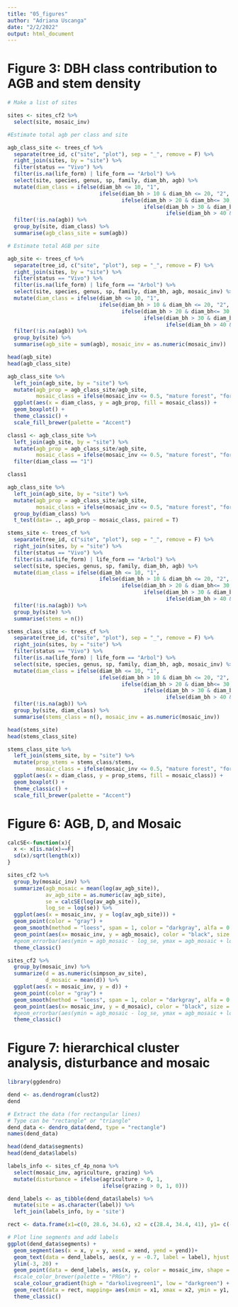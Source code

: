 ```yaml
---
title: "05_figures"
author: "Adriana Uscanga"
date: "2/2/2022"
output: html_document
---
```


# Figure 3: DBH class contribution to AGB and stem density

```r
# Make a list of sites

sites <- sites_cf2 %>%
  select(site, mosaic_inv)

#Estimate total agb per class and site

agb_class_site <- trees_cf %>%
  separate(tree_id, c("site", "plot"), sep = "_", remove = F) %>%
  right_join(sites, by = "site") %>%
  filter(status == "Vivo") %>%
  filter(is.na(life_form) | life_form == "Arbol") %>%
  select(site, species, genus, sp, family, diam_bh, agb) %>%
  mutate(diam_class = ifelse(diam_bh <= 10, "1",
                             ifelse(diam_bh > 10 & diam_bh <= 20, "2",
                                    ifelse(diam_bh > 20 & diam_bh<= 30, "3", 
                                           ifelse(diam_bh > 30 & diam_bh <= 40, "4",
                                                  ifelse(diam_bh > 40 & diam_bh <= 50, "5", "6")))))) %>%
  filter(!is.na(agb)) %>%
  group_by(site, diam_class) %>%
  summarise(agb_class_site = sum(agb))

# Estimate total AGB per site

agb_site <- trees_cf %>%
  separate(tree_id, c("site", "plot"), sep = "_", remove = F) %>%
  right_join(sites, by = "site") %>%
  filter(status == "Vivo") %>%
  filter(is.na(life_form) | life_form == "Arbol") %>%
  select(site, species, genus, sp, family, diam_bh, agb, mosaic_inv) %>%
  mutate(diam_class = ifelse(diam_bh <= 10, "1",
                             ifelse(diam_bh > 10 & diam_bh <= 20, "2",
                                    ifelse(diam_bh > 20 & diam_bh<= 30, "3", 
                                           ifelse(diam_bh > 30 & diam_bh <= 40, "4",
                                                  ifelse(diam_bh > 40 & diam_bh <= 50, "5", "6")))))) %>%
  filter(!is.na(agb)) %>%
  group_by(site) %>%
  summarise(agb_site = sum(agb), mosaic_inv = as.numeric(mosaic_inv))  

head(agb_site)
head(agb_class_site)

agb_class_site %>%
  left_join(agb_site, by = "site") %>%
  mutate(agb_prop = agb_class_site/agb_site,
         mosaic_class = ifelse(mosaic_inv <= 0.5, "mature forest", "forest-agriculture"))  %>%
  ggplot(aes(x = diam_class, y = agb_prop, fill = mosaic_class)) +
  geom_boxplot() +
  theme_classic() +
  scale_fill_brewer(palette = "Accent")

class1 <- agb_class_site %>%
  left_join(agb_site, by = "site") %>%
  mutate(agb_prop = agb_class_site/agb_site,
         mosaic_class = ifelse(mosaic_inv <= 0.5, "mature forest", "forest-agriculture")) %>%
  filter(diam_class == "1")

class1

agb_class_site %>%
  left_join(agb_site, by = "site") %>%
  mutate(agb_prop = agb_class_site/agb_site,
         mosaic_class = ifelse(mosaic_inv <= 0.5, "mature forest", "forest-agriculture")) %>%
  group_by(diam_class) %>%
  t_test(data= ., agb_prop ~ mosaic_class, paired = T)
```
```r
stems_site <- trees_cf %>%
  separate(tree_id, c("site", "plot"), sep = "_", remove = F) %>%
  right_join(sites, by = "site") %>%
  filter(status == "Vivo") %>%
  filter(is.na(life_form) | life_form == "Arbol") %>%
  select(site, species, genus, sp, family, diam_bh, agb) %>%
  mutate(diam_class = ifelse(diam_bh <= 10, "1",
                             ifelse(diam_bh > 10 & diam_bh <= 20, "2",
                                    ifelse(diam_bh > 20 & diam_bh<= 30, "3", 
                                           ifelse(diam_bh > 30 & diam_bh <= 40, "4",
                                                  ifelse(diam_bh > 40 & diam_bh <= 50, "5", "6")))))) %>%
  filter(!is.na(agb)) %>%
  group_by(site) %>%
  summarise(stems = n())

stems_class_site <- trees_cf %>%
  separate(tree_id, c("site", "plot"), sep = "_", remove = F) %>%
  right_join(sites, by = "site") %>%
  filter(status == "Vivo") %>%
  filter(is.na(life_form) | life_form == "Arbol") %>%
  select(site, species, genus, sp, family, diam_bh, agb, mosaic_inv) %>%
  mutate(diam_class = ifelse(diam_bh <= 10, "1",
                             ifelse(diam_bh > 10 & diam_bh <= 20, "2",
                                    ifelse(diam_bh > 20 & diam_bh<= 30, "3", 
                                           ifelse(diam_bh > 30 & diam_bh <= 40, "4",
                                                  ifelse(diam_bh > 40 & diam_bh <= 50, "5", "6")))))) %>%
  filter(!is.na(agb)) %>%
  group_by(site, diam_class) %>%
  summarise(stems_class = n(), mosaic_inv = as.numeric(mosaic_inv))

head(stems_site)
head(stems_class_site)

stems_class_site %>%
  left_join(stems_site, by = "site") %>%
  mutate(prop_stems = stems_class/stems,
         mosaic_class = ifelse(mosaic_inv <= 0.5, "mature forest", "forest-agriculture"))  %>%
  ggplot(aes(x = diam_class, y = prop_stems, fill = mosaic_class)) +
  geom_boxplot() +
  theme_classic() +
  scale_fill_brewer(palette = "Accent")
```




# Figure 6: AGB, D, and Mosaic


```r

calcSE<-function(x){
  x <- x[is.na(x)==F]
  sd(x)/sqrt(length(x))
}

sites_cf2 %>%
  group_by(mosaic_inv) %>%
  summarize(agb_mosaic = mean(log(av_agb_site)),
            av_agb_site = as.numeric(av_agb_site),
            se = calcSE(log(av_agb_site)),
            log_se = log(se)) %>%
  ggplot(aes(x = mosaic_inv, y = log(av_agb_site))) +
  geom_point(color = "gray") +
  geom_smooth(method = "loess", span = 1, color = "darkgray", alfa = 0.5, se = F, linetype = "dashed") +
  geom_point(aes(x= mosaic_inv, y = agb_mosaic), color = "black", size = 3) +
  #geom_errorbar(aes(ymin = agb_mosaic - log_se, ymax = agb_mosaic + log_se), color = "black", alpha = 0.5) +
  theme_classic()

sites_cf2 %>%
  group_by(mosaic_inv) %>%
  summarize(d = as.numeric(simpson_av_site),
            d_mosaic = mean(d)) %>%
  ggplot(aes(x = mosaic_inv, y = d)) +
  geom_point(color = "gray") +
  geom_smooth(method = "loess", span = 1, color = "darkgray", alfa = 0.5, se = F, linetype = "dashed") +
  geom_point(aes(x= mosaic_inv, y = d_mosaic), color = "black", size = 3) +
  #geom_errorbar(aes(ymin = agb_mosaic - log_se, ymax = agb_mosaic + log_se), color = "black", alpha = 0.5) +
  theme_classic()
```

# Figure 7: hierarchical cluster analysis, disturbance and mosaic

```r

library(ggdendro)

dend <- as.dendrogram(clust2)
dend

# Extract the data (for rectangular lines)
# Type can be "rectangle" or "triangle"
dend_data <- dendro_data(dend, type = "rectangle")
names(dend_data)

head(dend_data$segments)
head(dend_data$labels)

labels_info <- sites_cf_4p_nona %>%
  select(mosaic_inv, agriculture, grazing) %>%
  mutate(disturbance = ifelse(agriculture > 0, 1,
                              ifelse(grazing > 0, 1, 0)))

dend_labels <- as_tibble(dend_data$labels) %>%
  mutate(site = as.character(label)) %>%
  left_join(labels_info, by = 'site')

rect <- data.frame(x1=c(0, 28.6, 34.6), x2 = c(28.4, 34.4, 41), y1= c(-0.5, -0.5, -0.5), y2= c(16,16,16))

# Plot line segments and add labels
ggplot(dend_data$segments) + 
  geom_segment(aes(x = x, y = y, xend = xend, yend = yend))+
  geom_text(data = dend_labels, aes(x, y = -0.7, label = label), hjust = 1, angle = 90, size = 3) +
  ylim(-3, 20) +
  geom_point(data = dend_labels, aes(x, y, color = mosaic_inv, shape = as.factor(disturbance)), size = 2) +
  #scale_color_brewer(palette = "PRGn") +
  scale_colour_gradient(high = "darkolivegreen1", low = "darkgreen") +
  geom_rect(data = rect, mapping= aes(xmin = x1, xmax = x2, ymin = y1, ymax = y2), fill = NA, color = "gray70", linetype = 2, size = 0.2) +
  theme_classic()
```

